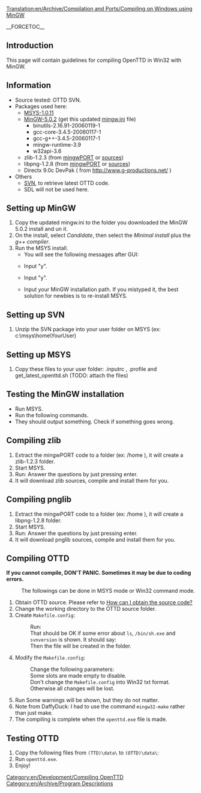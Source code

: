 [[Translation:en/Archive/Compilation and Ports/Compiling on Windows using MinGW]]
[[Category:en/Development/Compiling OpenTTD]]
[[Category:en/Archive/Program Descriptions]]

__FORCETOC__

==Introduction==
This page will contain guidelines for compiling OpenTTD in Win32 with MinGW.

==Information==
* Source tested: OTTD SVN.
* Packages used here:
** [http://prdownloads.sf.net/mingw/MSYS-1.0.11-2004.04.30-1.exe?download MSYS-1.0.11]
** [http://prdownloads.sf.net/mingw/MinGW-5.0.2.exe?download MinGW-5.0.2] (get this updated [http://www.tt-forums.net/download.php?id=46800 mingw.ini] file)
*** binutils-2.16.91-20060119-1
*** gcc-core-3.4.5-20060117-1
*** gcc-g++-3.4.5-20060117-1
*** mingw-runtime-3.9
*** w32api-3.6
** zlib-1.2.3 (from [http://prdownloads.sf.net/mingw/zlib-1.2.3-mingwPORT-1.tar.bz2?download mingwPORT] or [http://prdownloads.sourceforge.net/libpng/zlib-1.2.3.tar.gz?download sources])
** libpng-1.2.8 (from [http://prdownloads.sf.net/mingw/libpng-1.2.8-mingwPORT.tar.bz2?download mingwPORT] or [http://prdownloads.sourceforge.net/libpng/libpng-1.2.8.tar.bz2?download sources])
** Directx 9.0c DevPak ( from http://www.g-productions.net/ )
* Others
** [http://subversion.tigris.org/files/documents/15/31072/svn-win32-1.3.1.zip SVN], to retrieve latest OTTD code.
** SDL will not be used here.

==Setting up MinGW==
# Copy the updated mingw.ini to the folder you downloaded the MinGW 5.0.2 install and un it.
# On the install, select <i>Candidate</i>, then select the <i>Minimal install</i> plus the <i>g++ compiler</i>.
# Run the MSYS install.
#* You will see the following messages after GUI:
#* {{en/Box|This is a post install process that will try to normalize between<br>your MinGW install if any as well as your previous MSYS installs<br>if any.  I don't have any traps as aborts will not hurt anything.<br>Do you wish to continue with the post install? [yn ]}} Input "y". 
#* {{en/Box|Do you have MinGW installed? [yn ]}} Input "y".
#* {{en/Box|Please answer the following in the form of c:/foo/bar.<br>Where is your MinGW installation?}} Input your MinGW installation path.  If you mistyped it, the best solution for newbies is to re-install MSYS.

==Setting up SVN==
# Unzip the SVN package into your user folder on MSYS (ex: c:\msys\home\YourUser)

==Setting up MSYS==
# Copy these files to your user folder: .inputrc , .profile and get_latest_openttd.sh (TODO: attach the files)

==Testing the MinGW installation==
* Run MSYS.
* Run the following commands.{{en/Box|make -v<br>gcc -v<br>svn help}}
* They should output something.  Check if something goes wrong.

==Compiling zlib==
# Extract the mingwPORT code to a folder (ex: /home ), it will create a zlib-1.2.3 folder.
# Start MSYS.
# Run: {{en/Box|mkdir /usr/src<br>cd /home/zlib-1.2.3/mingwPORT<br>./mingwPORT.sh}} Answer the questions by just pressing enter.
# It will download zlib sources, compile and install them for you.

==Compiling pnglib==
# Extract the mingwPORT code to a folder (ex: /home ), it will create a libpng-1.2.8 folder.
# Start MSYS.
# Run: {{en/Box|mkdir /usr/src<br>cd /home/libpng-1.2.8/mingwPORT<br>./mingwPORT.sh}} Answer the questions by just pressing enter.
# It will download pnglib sources, compile and install them for you.

==Compiling OTTD==
'''If you cannot compile, DON'T PANIC.  Sometimes it may be due to coding errors.'''

: The followings can be done in MSYS mode or Win32 command mode.
# Obtain OTTD source.  Please refer to [[en/Development/FAQ development#how-can-i-obtain-the-source-code|How can I obtain the source code?]]
# Change the working directory to the OTTD source folder.
# Create <code>Makefile.config</code>:
#: Run: {{en/Box|make Makefile.config}}
#: That should be OK if some error about <code>ls</code>, <code>/bin/sh.exe</code> and <code>svnversion</code> is shown.  It should say: {{en/Box|make: Makefile.config is up to date.}}
#: Then the file will be created in the folder.
# Modify the <code>Makefile.config</code>:
#: Change the following parameters: {{en/Box|1=STATIC:=<br>WITH_ZLIB:=1<br>WITH_SDL:=<br>STATIC_ZLIB_PATH:=&#x2f;mingw&#x2f;lib/libz.a<br>WIN32:=1<br>UNIX:=<br>OSX:=<br>FREEBSD:=<br>MORPHOS:=<br>BEOS:=<br>SUNOS:=<br>CYGWIN:=<br>MINGW:=1}}
#: Some slots are made empty to disable.
#: Don't change the <code>Makefile.config</code> into Win32 txt format.  Otherwise all changes will be lost.
# Run {{en/Box|make}} Some warnings will be shown, but they do not matter.
# Note from DaffyDuck: I had to use the command <code>mingw32-make</code> rather than just make.
# The compiling is complete when the <code>openttd.exe</code> file is made.

==Testing OTTD==
# Copy the following files from <code>(TTD)\data\</code> to <code>(OTTD)\data\</code>:{{en/Box|sample.cat<br>trg1r.grf<br>trgcr.grf<br>trghr.grf<br>trgir.grf<br>trgtr.grf}}
# Run <code>openttd.exe</code>.
# Enjoy!
